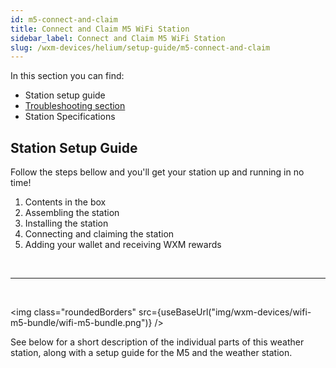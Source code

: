 ```yaml
---
id: m5-connect-and-claim
title: Connect and Claim M5 WiFi Station
sidebar_label: Connect and Claim M5 WiFi Station
slug: /wxm-devices/helium/setup-guide/m5-connect-and-claim
---
```



In this section you can find:
  - Station setup guide
  - [Troubleshooting section](/wxm-devices/helium/helium-troubleshooting)
  - Station Specifications



## Station Setup Guide

Follow the steps bellow and you'll get your station up and running in no time!

1. Contents in the box
1. Assembling the station
1. Installing the station
1. Connecting and claiming the station
1. Adding your wallet and receiving WXM rewards

<br/>
<hr />
<br/>

<img class="roundedBorders" src={useBaseUrl("img/wxm-devices/wifi-m5-bundle/wifi-m5-bundle.png")} />

See below for a short description of the individual parts of this weather station, along with a setup
guide for the M5 and the weather station.
